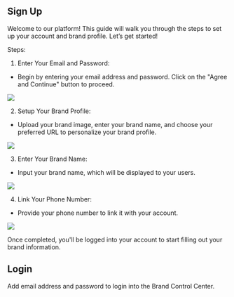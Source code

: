 ## Sign Up

Welcome to our platform! This guide will walk you through the steps to set up your account and brand profile. Let’s get started!

Steps:

1.  Enter Your Email and Password:
    
-   Begin by entering your email address and password. Click on the "Agree and Continue" button to proceed.
    
![](https://lh7-rt.googleusercontent.com/docsz/AD_4nXf6cqv3btPfnasTLpOGkp5TuvgTyeKnaJnNFCXVVGHnUH0OG13T_h3jH4mXF4F8EKyXCgu8b7TlQWJE6yE4iLu19kN1-nOzjm1GSm-kffAUutBDY8SjjzPK9vddzYmT83go3HAVl_bAzWVOBN98AIIwyYwG?key=z5lqNze1ud-unPC5qg3-5g)
  

2.  Setup Your Brand Profile:
    
-   Upload your brand image, enter your brand name, and choose your preferred URL to personalize your brand profile.
    
![](https://lh7-rt.googleusercontent.com/docsz/AD_4nXd3DlBrLoJEJC7FDwM2A8L3kglZUTsE2eN8j01ozKVYiI_9L0sdOUO6xVF6PLOtemIpqXhtmc2oJe1gxp27Xy-ZANbRYSviN25JWs04Ik80GLogcctKEoDROm0JxrKvse6_nKRUU8fJ0-aV3SloEZo10sDN?key=z5lqNze1ud-unPC5qg3-5g)
  

3.  Enter Your Brand Name:
    
-   Input your brand name, which will be displayed to your users.
      

![](https://lh7-rt.googleusercontent.com/docsz/AD_4nXdtwXc7z2c70-D8i8QlQWUc2FBH8bhHShjoagGPWIh5LIdwavHOvuwVNLOzHhmJXy67SnXuweEDm-G4suGV1WucXxJIce4_RklENqyS3awFqNzs7d5FTgNpWCWwg10F3KgZkNexmdmo4Mw34CCePKWfw7n4?key=z5lqNze1ud-unPC5qg3-5g)
  

4.  Link Your Phone Number:

-   Provide your phone number to link it with your account.
    
![](https://lh7-rt.googleusercontent.com/docsz/AD_4nXcbO2me8uiSf_-gTDkd_aKS2EbJkDscz3z8x4-Jhjl7tR-Iv-SiCxd2PWPxLY8HdgBIpL-_U37Agzb7hRJ7LAaQB74G2tCl35bcpzdhgHX1U0CEW4EhwP3Ygtj__2ktfymtNXj6uaLGDzsZro2j3YhFxHiL?key=z5lqNze1ud-unPC5qg3-5g)

  
Once completed, you'll be logged into your account to start filling out your brand information.


## Login

Add email address and password to login into the Brand Control Center.
